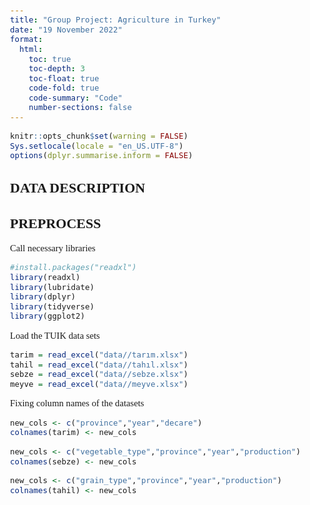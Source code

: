 ```yaml
---
title: "Group Project: Agriculture in Turkey"
date: "19 November 2022"
format:
  html:
    toc: true
    toc-depth: 3
    toc-float: true
    code-fold: true
    code-summary: "Code"
    number-sections: false
---
```

<style>
    body { 
    font-family: Calibri;
    text-align: justify;
    font-size: 11pt;
    div.hidecode + pre {display: none}
    }
</style>

<div class="hidecode">
```r
knitr::opts_chunk$set(warning = FALSE)
Sys.setlocale(locale = "en_US.UTF-8")
options(dplyr.summarise.inform = FALSE)
```
</div>

## DATA DESCRIPTION

## PREPROCESS

Call necessary libraries
```r
#install.packages("readxl")
library(readxl)
library(lubridate)
library(dplyr)
library(tidyverse)
library(ggplot2)
```
Load the TUIK data sets

```r
tarim = read_excel("data//tarım.xlsx")
tahil = read_excel("data//tahıl.xlsx")
sebze = read_excel("data//sebze.xlsx")
meyve = read_excel("data//meyve.xlsx")
```

Fixing column names of the datasets
```r
new_cols <- c("province","year","decare")
colnames(tarim) <- new_cols

new_cols <- c("vegetable_type","province","year","production")
colnames(sebze) <- new_cols

new_cols <- c("grain_type","province","year","production")
colnames(tahil) <- new_cols
```













